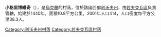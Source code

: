 <!-- 檔案不存在 [[Image:Mali_Hrubowychi.jpg|right]] -->

{{coord|49|54|49|N|23|59|30|E|scale:30000|display=title}}

'''小格里博維奇'''（{{lang-uk|Малі Грибовичі}}），是[[烏克蘭|烏克蘭]]的村落，位於該國西部[[利沃夫州|利沃夫州]]，由[[若夫克瓦區|若夫克瓦區]]負責管轄，始建於1440年，面積10.8平方公里，2001年人口414，人口密度每平方公里38.3人。

{{DEFAULTSORT:Малі Грибовичі}}
[[Category:利沃夫州村落|Category:利沃夫州村落]]
[[Category:若夫克瓦區村落|Category:若夫克瓦區村落]]


{{Lviv-geo-stub}}